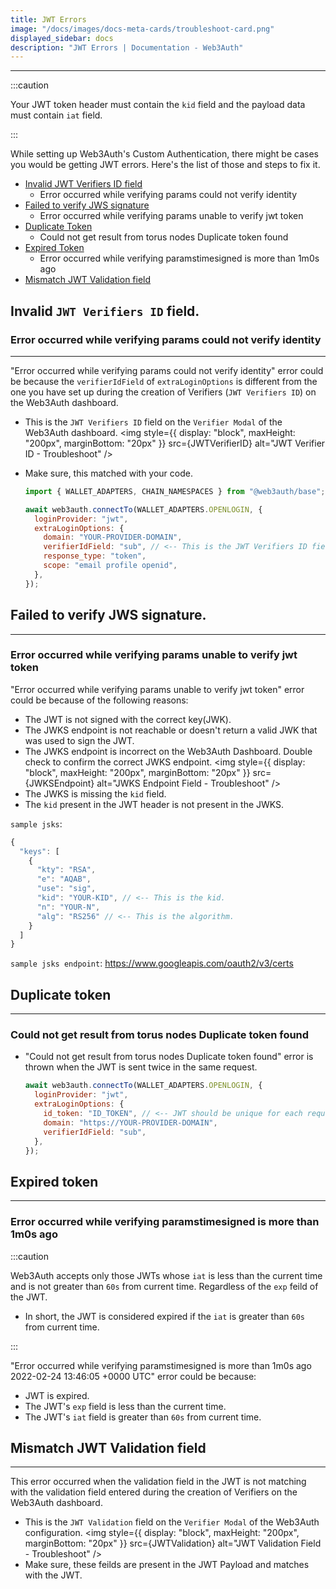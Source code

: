 ```yaml
---
title: JWT Errors
image: "/docs/images/docs-meta-cards/troubleshoot-card.png"
displayed_sidebar: docs
description: "JWT Errors | Documentation - Web3Auth"
---
```



---

:::caution

Your JWT token header must contain the `kid` field and the payload data must contain `iat` field.

:::

While setting up Web3Auth's Custom Authentication, there might be cases you would be getting JWT errors. Here's the list of those and steps to fix it.

- [Invalid JWT Verifiers ID field](#invalid-jwt-verifiers-id-field)
  - Error occurred while verifying params could not verify identity
- [Failed to verify JWS signature](#failed-to-verify-jws-signature)
  - Error occurred while verifying params unable to verify jwt token
- [Duplicate Token](#duplicate-token)
  - Could not get result from torus nodes Duplicate token found
- [Expired Token](#expired-token)
  - Error occurred while verifying paramstimesigned is more than 1m0s ago
- [Mismatch JWT Validation field](#mismatch-jwt-validation-field)

## Invalid `JWT Verifiers ID` field.

### Error occurred while verifying params could not verify identity

---

"Error occurred while verifying params could not verify identity" error could be because the `verifierIdField` of `extraLoginOptions` is different
from the one you have set up during the creation of Verifiers (`JWT Verifiers ID`) on the Web3Auth dashboard.

- This is the `JWT Verifiers ID` field on the `Verifier Modal` of the Web3Auth dashboard.
  <img style={{ display: "block", maxHeight: "200px", marginBottom: "20px" }} src={JWTVerifierID} alt="JWT Verifier ID - Troubleshoot" />
- Make sure, this matched with your code.

  ```js
  import { WALLET_ADAPTERS, CHAIN_NAMESPACES } from "@web3auth/base";

  await web3auth.connectTo(WALLET_ADAPTERS.OPENLOGIN, {
    loginProvider: "jwt",
    extraLoginOptions: {
      domain: "YOUR-PROVIDER-DOMAIN",
      verifierIdField: "sub", // <-- This is the JWT Verifiers ID field.
      response_type: "token",
      scope: "email profile openid",
    },
  });
  ```

## Failed to verify JWS signature.

---

### Error occurred while verifying params unable to verify jwt token

"Error occurred while verifying params unable to verify jwt token" error could be because of the following reasons:

- The JWT is not signed with the correct key(JWK).
- The JWKS endpoint is not reachable or doesn't return a valid JWK that was used to sign the JWT.
- The JWKS endpoint is incorrect on the Web3Auth Dashboard. Double check to confirm the correct JWKS endpoint.
  <img style={{ display: "block", maxHeight: "200px", marginBottom: "20px" }} src={JWKSEndpoint} alt="JWKS Endpoint Field - Troubleshoot" />
- The JWKS is missing the `kid` field.
- The `kid` present in the JWT header is not present in the JWKS.

`sample jsks`:

```js
{
  "keys": [
    {
      "kty": "RSA",
      "e": "AQAB",
      "use": "sig",
      "kid": "YOUR-KID", // <-- This is the kid.
      "n": "YOUR-N",
      "alg": "RS256" // <-- This is the algorithm.
    }
  ]
}
```

`sample jsks endpoint`: https://www.googleapis.com/oauth2/v3/certs

## Duplicate token

---

### Could not get result from torus nodes Duplicate token found

- "Could not get result from torus nodes Duplicate token found" error is thrown when the JWT is sent twice in the same request.

  ```js
  await web3auth.connectTo(WALLET_ADAPTERS.OPENLOGIN, {
    loginProvider: "jwt",
    extraLoginOptions: {
      id_token: "ID_TOKEN", // <-- JWT should be unique for each request.
      domain: "https://YOUR-PROVIDER-DOMAIN",
      verifierIdField: "sub",
    },
  });
  ```

## Expired token

---

### Error occurred while verifying paramstimesigned is more than 1m0s ago

:::caution

Web3Auth accepts only those JWTs whose `iat` is less than the current time and is not greater than `60s` from current time. Regardless of the `exp`
feild of the JWT.

- In short, the JWT is considered expired if the `iat` is greater than `60s` from current time.

:::

"Error occurred while verifying paramstimesigned is more than 1m0s ago 2022-02-24 13:46:05 +0000 UTC" error could be because:

- JWT is expired.
- The JWT's `exp` field is less than the current time.
- The JWT's `iat` field is greater than `60s` from current time.

## Mismatch JWT Validation field

---

This error occurred when the validation field in the JWT is not matching with the validation field entered during the creation of Verifiers on the
Web3Auth dashboard.

- This is the `JWT Validation` field on the `Verifier Modal` of the Web3Auth configuration.
  <img style={{ display: "block", maxHeight: "200px", marginBottom: "20px" }} src={JWTValidation} alt="JWT Validation Field - Troubleshoot" />
- Make sure, these feilds are present in the JWT Payload and matches with the JWT.
